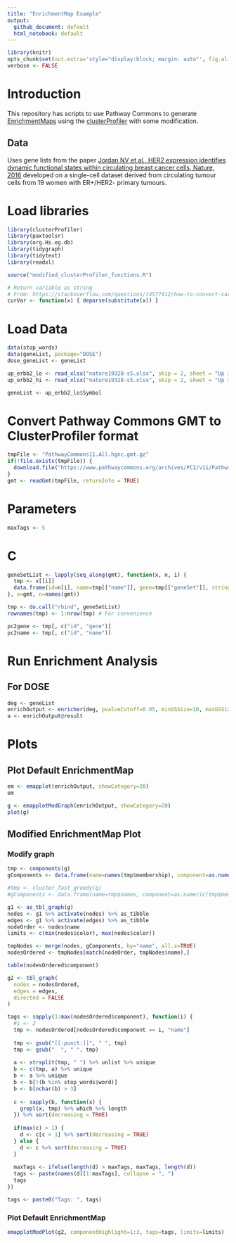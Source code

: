```yaml
---
title: "EnrichmentMap Example"
output:
  github_document: default
  html_notebook: default
---
```

  
```r
library(knitr)
opts_chunk$set(out.extra='style="display:block; margin: auto"', fig.align="center", tidy=FALSE)
verbose <- FALSE
```

# Introduction 
This repository has scripts to use Pathway Commons to generate [EnrichmentMaps](https://www.ncbi.nlm.nih.gov/pubmed/21085593) using the [clusterProfiler](https://bioconductor.org/packages/release/bioc/html/clusterProfiler.html) with some modification. 

## Data 
Uses gene lists from the paper [Jordan NV et al., HER2 expression identifies dynamic functional states within circulating breast cancer cells, Nature, 2016](https://www.ncbi.nlm.nih.gov/pubmed/27556950) developed on a single-cell dataset derived from circulating tumour cells from 19 women with ER+/HER2- primary tumours.

# Load libraries 
```r
library(clusterProfiler)
library(paxtoolsr)
library(org.Hs.eg.db)
library(tidygraph)
library(tidytext)
library(readxl)

source("modified_clusterProfiler_functions.R")

# Return variable as string 
# From: https://stackoverflow.com/questions/14577412/how-to-convert-variable-object-name-into-string
curVar <- function(x) { deparse(substitute(x)) }
```


# Load Data 
```r
data(stop_words)
data(geneList, package="DOSE")
dose_geneList <- geneList

up_erbb2_lo <- read_xlsx("nature19328-s5.xlsx", skip = 2, sheet = "Up in ERBB2 low")
up_erbb2_hi <- read_xlsx("nature19328-s5.xlsx", skip = 2, sheet = "Up in ERBB2 high")

geneList <- up_erbb2_lo$Symbol
```

# Convert Pathway Commons GMT to ClusterProfiler format 
```r
tmpFile <- "PathwayCommons11.All.hgnc.gmt.gz"
if(!file.exists(tmpFile)) {
  download.file("https://www.pathwaycommons.org/archives/PC2/v11/PathwayCommons11.All.hgnc.gmt.gz", tmpFile)
} 
gmt <- readGmt(tmpFile, returnInfo = TRUE)  
```

# Parameters
```r
maxTags <- 5
```

# C
```r
geneSetList <- lapply(seq_along(gmt), function(x, n, i) { 
  tmp <- x[[i]]
  data.frame(id=n[i], name=tmp[["name"]], gene=tmp[["geneSet"]], stringsAsFactors=FALSE)
}, x=gmt, n=names(gmt))

tmp <- do.call("rbind", geneSetList)
rownames(tmp) <- 1:nrow(tmp) # For convenience 

pc2gene <- tmp[, c("id", "gene")]
pc2name <- tmp[, c("id", "name")]
```

# Run Enrichment Analysis 
## For DOSE 
```r
deg <- geneList
enrichOutput <- enricher(deg, pvalueCutoff=0.05, minGSSize=10, maxGSSize=500, TERM2GENE=pc2gene, TERM2NAME=pc2name)
a <- enrichOutput@result
```

# Plots 
## Plot Default EnrichmentMap  
```r
em <- emapplot(enrichOutput, showCategory=20)
em

g <- emapplotModGraph(enrichOutput, showCategory=20)
plot(g)
```

## Modified EnrichmentMap Plot
### Modify graph 
```r
tmp <- components(g) 
gComponents <- data.frame(name=names(tmp$membership), component=as.numeric(tmp$membership))

#tmp <- cluster_fast_greedy(g) 
#gComponents <- data.frame(name=tmp$names, component=as.numeric(tmp$membership))

g1 <- as_tbl_graph(g)
nodes <- g1 %>% activate(nodes) %>% as_tibble
edges <- g1 %>% activate(edges) %>% as_tibble
nodeOrder <- nodes$name
limits <- c(min(nodes$color), max(nodes$color))

tmpNodes <- merge(nodes, gComponents, by="name", all.x=TRUE)
nodesOrdered <- tmpNodes[match(nodeOrder, tmpNodes$name),]

table(nodesOrdered$component)

g2 <- tbl_graph(
  nodes = nodesOrdered, 
  edges = edges, 
  directed = FALSE
)

tags <- sapply(1:max(nodesOrdered$component), function(i) {
  #i <- 2
  tmp <- nodesOrdered[nodesOrdered$component == i, "name"]
  
  tmp <- gsub("[[:punct:]]", " ", tmp)
  tmp <- gsub("  ", " ", tmp)
  
  a <- strsplit(tmp, " ") %>% unlist %>% unique 
  b <- c(tmp, a) %>% unique
  b <- a %>% unique
  b <- b[!(b %in% stop_words$word)]
  b <- b[nchar(b) > 3]
  
  c <- sapply(b, function(x) {
    grepl(x, tmp) %>% which %>% length 
  }) %>% sort(decreasing = TRUE)
  
  if(max(c) > 1) {
    d <- c[c > 1] %>% sort(decreasing = TRUE)
  } else {
    d <- c %>% sort(decreasing = TRUE)
  }
  
  maxTags <- ifelse(length(d) > maxTags, maxTags, length(d))
  tags <- paste(names(d)[1:maxTags], collapse = ", ")
  tags
})

tags <- paste0("Tags: ", tags)
```

### Plot Default EnrichmentMap
```r
emapplotModPlot(g2, componentHighlight=1:3, tags=tags, limits=limits)
```